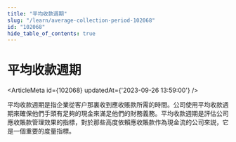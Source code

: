 ```yaml
---
title: "平均收款週期"
slug: "/learn/average-collection-period-102068"
id: "102068"
hide_table_of_contents: true
---
```



# 平均收款週期

<ArticleMeta id={102068} updatedAt={'2023-09-26 13:59:00'} />
<div className='border-solid border-b border-t-0 my-4 border-[var(--ifm-color-gray-300)]' />

平均收款週期是指企業從客户那裏收到應收賬款所需的時間。公司使用平均收款週期來確保他們手頭有足夠的現金來滿足他們的財務義務。平均收款週期是評估公司應收賬款管理效果的指標，對於那些高度依賴應收賬款作為現金流的公司來説，它是一個重要的度量指標。
